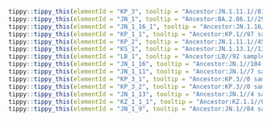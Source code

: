 



```r
tippy::tippy_this(elementId = "KP_3", tooltip = "Ancestor:JN.1.11.1//815 samples in last 120 days.//Alias of B.1.1.529.2.86.1.1.11.1.3, S:Q493E, from sars-cov-2-variants/lineage-proposals#1410")
tippy::tippy_this(elementId = "JN_1", tooltip = "Ancestor:BA.2.86.1//2900 samples in last 120 days.//Alias of B.1.1.529.2.86.1.1, S:L455S, ORF1a:R3821K, ORF7b:F19L, Europe")
tippy::tippy_this(elementId = "JN_1_16_1", tooltip = "Ancestor:JN.1.16//65 samples in last 120 days.//Alias of B.1.1.529.2.86.1.1.16.1, S:R346T, from sars-cov-2-variants/lineage-proposals#1089")
tippy::tippy_this(elementId = "KP_1_1", tooltip = "Ancestor:KP.1//97 samples in last 120 days.//Alias of B.1.1.529.2.86.1.1.11.1.1.1, S:R346T, from sars-cov-2-variants/lineage-proposals#1089")
tippy::tippy_this(elementId = "KP_2", tooltip = "Ancestor:JN.1.11.1//459 samples in last 120 days.//Alias of B.1.1.529.2.86.1.1.11.1.2, S:R346T on JN.1.11.1 polytomy, from sars-cov-2-variants/lineage-proposals#1089")
tippy::tippy_this(elementId = "KS_1", tooltip = "Ancestor:JN.1.13.1//130 samples in last 120 days.//Alias of B.1.1.529.2.86.1.1.13.1.1, S:F456L, from sars-cov-2-variants/lineage-proposals#1253")
tippy::tippy_this(elementId = "LB_1", tooltip = "Ancestor:LB//92 samples in last 120 days.//Alias of B.1.1.529.2.86.1.1.9.2.1, S:F456L (T22928C)")
tippy::tippy_this(elementId = "JN_1_16", tooltip = "Ancestor:JN.1//104 samples in last 120 days.//Alias of B.1.1.529.2.86.1.1.16, S:F456L, from sars-cov-2-variants/lineage-proposals#1253")
tippy::tippy_this(elementId = "JN_1_11", tooltip = "Ancestor:JN.1//7 samples in last 120 days.//Alias of B.1.1.529.2.86.1.1.11, S:V1104L, G17334T, India, from #2446")
tippy::tippy_this(elementId = "KP_3_1", tooltip = "Ancestor:KP.3//0 samples in last 120 days.//Alias of B.1.1.529.2.86.1.1.11.1.3.1, G15372T, A19722G")
tippy::tippy_this(elementId = "KP_3_2", tooltip = "Ancestor:KP.3//0 samples in last 120 days.//Alias of B.1.1.529.2.86.1.1.11.1.3.2, A2611C, C22858T")
tippy::tippy_this(elementId = "JN_1_13", tooltip = "Ancestor:JN.1//4 samples in last 120 days.//Alias of B.1.1.529.2.86.1.1.13, S:A1087S, after C26894T, C25680T, USA, from #2464")
tippy::tippy_this(elementId = "KZ_1_1_1", tooltip = "Ancestor:KZ.1.1//0 samples in last 120 days.//Alias of B.1.1.529.2.86.1.1.1.6.1.1.1, S:T572I from #2548")
tippy::tippy_this(elementId = "JN_1_9", tooltip = "Ancestor:JN.1//84 samples in last 120 days.//Alias of B.1.1.529.2.86.1.1.9, S:Q183H, USA/UK/Canada, from #2410")
```
